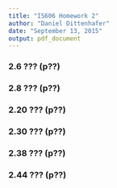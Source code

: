 ```yaml
---
title: "IS606 Homework 2"
author: "Daniel Dittenhafer"
date: "September 13, 2015"
output: pdf_document
---
```


### 2.6 ??? (p??)

### 2.8 ??? (p??)

### 2.20 ??? (p??)

### 2.30 ??? (p??)

### 2.38 ??? (p??)

### 2.44 ??? (p??)
